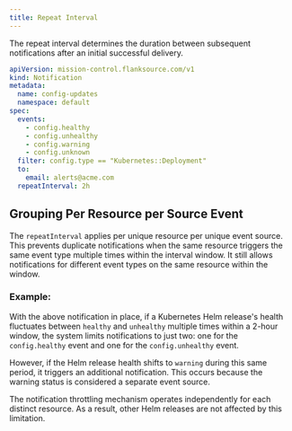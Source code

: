 ```yaml
---
title: Repeat Interval
---
```


The repeat interval determines the duration between subsequent notifications after an initial successful delivery.

```yaml title="deployment-failed.yaml"
apiVersion: mission-control.flanksource.com/v1
kind: Notification
metadata:
  name: config-updates
  namespace: default
spec:
  events:
    - config.healthy
    - config.unhealthy
    - config.warning
    - config.unknown
  filter: config.type == "Kubernetes::Deployment"
  to:
    email: alerts@acme.com
  repeatInterval: 2h
```

## Grouping Per Resource per Source Event

The `repeatInterval` applies per unique resource per unique event source. This prevents duplicate notifications when the same resource triggers the same event type multiple times within the interval window. It still allows notifications for different event types on the same resource within the window.

### Example:

With the above notification in place, if a Kubernetes Helm release's health fluctuates between `healthy` and `unhealthy` multiple times within a 2-hour window, the system limits notifications to just two: one for the `config.healthy` event and one for the `config.unhealthy` event. 

However, if the Helm release health shifts to `warning` during this same period, it triggers an additional notification. This occurs because the warning status is considered a separate event source.

The notification throttling mechanism operates independently for each distinct resource. As a result, other Helm releases are not affected by this limitation.